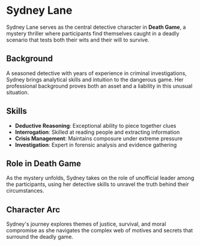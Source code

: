 # Sydney Lane

Sydney Lane serves as the central detective character in **Death Game**, a mystery thriller where participants find themselves caught in a deadly scenario that tests both their wits and their will to survive.

## Background

A seasoned detective with years of experience in criminal investigations, Sydney brings analytical skills and intuition to the dangerous game. Her professional background proves both an asset and a liability in this unusual situation.

## Skills

- **Deductive Reasoning**: Exceptional ability to piece together clues
- **Interrogation**: Skilled at reading people and extracting information  
- **Crisis Management**: Maintains composure under extreme pressure
- **Investigation**: Expert in forensic analysis and evidence gathering

## Role in Death Game

As the mystery unfolds, Sydney takes on the role of unofficial leader among the participants, using her detective skills to unravel the truth behind their circumstances.

## Character Arc

Sydney's journey explores themes of justice, survival, and moral compromise as she navigates the complex web of motives and secrets that surround the deadly game.
